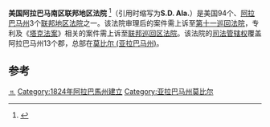 {{expand|time=2017-05-25}}{{Infobox U.S. district court
|district name =  美国阿拉巴马南区联邦地区法院
|abbrev = S.D. Ala.
|appeals to = 第十一巡回
|map image name = 
|map image width = 200
|map image caption = 
|seal = 
|seal size = 160
|established = 1824年3月10日 
|judges assigned = 3
|chief judge = William H. Steele 
|official site = http://www.alsd.uscourts.gov
}}

'''美国阿拉巴马南区联邦地区法院''' <ref name="中文名参考">{{cite web | url=http://ias.cass.cn/show/show_uswww_ls.asp?id=81 | title=中文名参考 | accessdate=2013-08-08 | deadurl=yes | archiveurl=https://web.archive.org/web/20160304202713/http://ias.cass.cn/show/show_uswww_ls.asp?id=81 | archivedate=2016-03-04 }}</ref>（引用时缩写为'''S.D. Ala.'''）是美国94个、[[阿拉巴马州|阿拉巴马州]]3个[[联邦地区法院|联邦地区法院]]之一。该法院审理后的案件需上诉至[[美国联邦第十一巡回上诉法院|第十一巡回法院]]，专利及《[[塔克法案|塔克法案]]》相关的案件需上诉至[[联邦巡回区法院|联邦巡回区法院]]。该法院的[[司法管辖权|司法管辖权]]覆盖阿拉巴马州13个郡，总部在[[莫比尔_(亚拉巴马州)|莫比尔 (亚拉巴马州)]]。

==参考==
{{reflist}}

{{联邦地区法院}}

[[Category:美国联邦地区法院|⒒]]
[[Category:1824年阿拉巴馬州建立|Category:1824年阿拉巴馬州建立]]
[[Category:亚拉巴马州莫比尔|Category:亚拉巴马州莫比尔]]